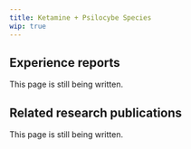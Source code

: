 ---
title: Ketamine + Psilocybe Species
wip: true
---

## Experience reports

This page is still being written.

## Related research publications

This page is still being written.

